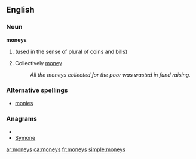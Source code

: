 ==English==
===Noun===
'''moneys'''

#{{plural of|[[money]]}} (used in the sense of plural of coins and bills)
#Collectively [[money]]
#:''All the moneys collected for the poor was wasted in fund raising.''

===Alternative spellings===
* [[monies]]

===Anagrams===
* {{alphagram|emnosy}}
* [[Symone#English|Symone]]

[[ar:moneys]]
[[ca:moneys]]
[[fr:moneys]]
[[simple:moneys]]